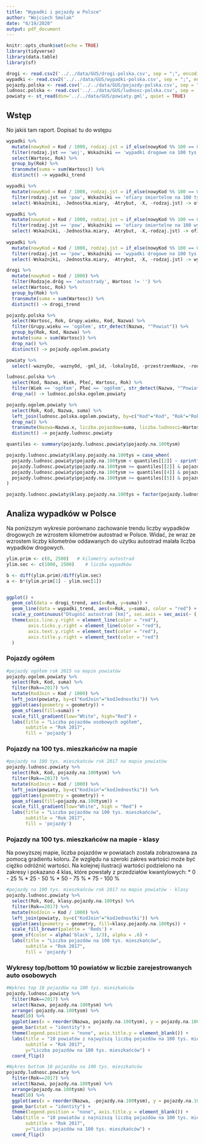 ```yaml
---
title: "Wypadki i pojazdy w Polsce"
author: "Wojciech Smolak"
date: "6/19/2020"
output: pdf_document
---
```


```r
knitr::opts_chunk$set(echo = TRUE)
library(tidyverse)
library(data.table)
library(sf)

drogi <- read.csv2('../../data/GUS/drogi-polska.csv', sep = ";", encoding = "UTF-8")
wypadki <- read.csv2('../../data/GUS/wypadki-polska.csv', sep = ";", encoding = "UTF-8")
pojazdy.polska <- read.csv('../../data/GUS/pojazdy-polska.csv', sep = ";", encoding = "UTF-8")
ludnosc.polska <- read.csv('../../data/GUS/ludnosc-polska.csv', sep = ';', encoding = "UTF-8")
powiaty <- st_read(dsn='../../data/GUS/powiaty.gml', quiet = TRUE)
```

## Wstęp

No jakiś tam raport. Dopisać tu do wstępu

```r
wypadki %>% 
  mutate(nowyKod = Kod / 1000, rodzaj.jst = if_else(nowyKod %% 100 == 0, 'woj', 'pow')) %>%
  filter(rodzaj.jst == 'woj', Wskaźniki == 'wypadki drogowe na 100 tys. ludności', Wartosc != '') %>% 
  select(Wartosc, Rok) %>% 
  group_by(Rok) %>% 
  transmute(suma = sum(Wartosc)) %>% 
  distinct() -> wypadki_trend

wypadki %>% 
  mutate(nowyKod = Kod / 1000, rodzaj.jst = if_else(nowyKod %% 100 == 0, 'woj', 'pow')) %>%
  filter(rodzaj.jst == 'pow', Wskaźniki == 'ofiary śmiertelne na 100 tys. pojazdów', Wartosc != '') %>% 
  select(-Wskaźniki, -Jednostka.miary, -Atrybut, -X, -rodzaj.jst) -> ofiary.na.100tysp

wypadki %>% 
  mutate(nowyKod = Kod / 1000, rodzaj.jst = if_else(nowyKod %% 100 == 0, 'woj', 'pow')) %>%
  filter(rodzaj.jst == 'pow', Wskaźniki == 'ofiary śmiertelne na 100 wypadków', Wartosc != '') %>% 
  select(-Wskaźniki, -Jednostka.miary, -Atrybut, -X,-rodzaj.jst) -> ofiary.na.100wyp
  
wypadki %>% 
  mutate(nowyKod = Kod / 1000, rodzaj.jst = if_else(nowyKod %% 100 == 0, 'woj', 'pow')) %>%
  filter(rodzaj.jst == 'pow', Wskaźniki == 'wypadki drogowe na 100 tys. ludności', Wartosc != '') %>% 
  select(-Wskaźniki, -Jednostka.miary, -Atrybut, -X, -rodzaj.jst) -> wypadki.na.100tysp

drogi %>% 
  mutate(nowyKod = Kod / 1000) %>%
  filter(Rodzaje.dróg == 'autostrady', Wartosc != '') %>% 
  select(Wartosc, Rok) %>% 
  group_by(Rok) %>% 
  transmute(suma = sum(Wartosc)) %>% 
  distinct() -> drogi_trend

pojazdy.polska %>% 
  select(Wartosc, Rok, Grupy.wieku, Kod, Nazwa) %>% 
  filter(Grupy.wieku == 'ogółem', str_detect(Nazwa, "^Powiat")) %>% 
  group_by(Rok, Kod, Nazwa) %>% 
  mutate(suma = sum(Wartosc)) %>% 
  drop_na() %>% 
  distinct() -> pojazdy.ogolem.powiaty

powiaty %>% 
  select(-waznyDo, -waznyOd, -gml_id, -lokalnyId, -przestrzenNazw, -rodzajJednostki, -nazwaJednostki, -organAdmPublicznej, -wersjaId, -poczatekWersjiObiektu) -> powiaty

ludnosc.polska %>% 
  select(Kod, Nazwa, Wiek, Płeć, Wartosc, Rok) %>% 
  filter(Wiek == 'ogółem', Płeć == 'ogółem', str_detect(Nazwa, "^Powiat")) %>% 
  drop_na() -> ludnosc.polska.ogolem.powiaty

pojazdy.ogolem.powiaty %>% 
  select(Rok, Kod, Nazwa, suma) %>% 
  left_join(ludnosc.polska.ogolem.powiaty, by=c("Kod"="Kod", "Rok"="Rok")) %>% 
  drop_na() %>% 
  transmute(Nazwa=Nazwa.x, liczba.pojazdow=suma, liczba.ludnosci=Wartosc, pojazdy.na.100tysm=liczba.pojazdow/(liczba.ludnosci/100000)) %>% 
  distinct() -> pojazdy.ludnosc.powiaty

quantiles <- summary(pojazdy.ludnosc.powiaty$pojazdy.na.100tysm)

pojazdy.ludnosc.powiaty$klasy.pojazdy.na.100tys = case_when(
  pojazdy.ludnosc.powiaty$pojazdy.na.100tysm < quantiles[[2]] ~ sprintf("0 ~< %.2f", quantiles[[2]]),
  pojazdy.ludnosc.powiaty$pojazdy.na.100tysm >= quantiles[[2]] & pojazdy.ludnosc.powiaty$pojazdy.na.100tysm < quantiles[[4]] ~ sprintf("%.2f ~< %.2f", quantiles[[2]], quantiles[[4]]),
  pojazdy.ludnosc.powiaty$pojazdy.na.100tysm >= quantiles[[4]] & pojazdy.ludnosc.powiaty$pojazdy.na.100tysm < quantiles[[5]] ~ sprintf("%.2f ~< %.2f", quantiles[[4]], quantiles[[5]]),
  pojazdy.ludnosc.powiaty$pojazdy.na.100tysm >= quantiles[[5]] & pojazdy.ludnosc.powiaty$pojazdy.na.100tysm <= quantiles[[6]] ~ sprintf("%.2f ~< %.2f", quantiles[[5]], quantiles[[6]]),
)

pojazdy.ludnosc.powiaty$klasy.pojazdy.na.100tys = factor(pojazdy.ludnosc.powiaty$klasy.pojazdy.na.100tys)
```

## Analiza wypadków w Polsce

Na poniższym wykresie porównano zachowanie trendu liczby wypadków drogowych ze wzrostem kilometrów autostrad w Polsce. Widać, że wraz ze wzrostem liczby kilometrów oddawanych do użytku autostrad malała liczba wypadków drogowych.

```r
ylim.prim <- c(0, 2500)   # kilometry autostrad
ylim.sec <- c(1000, 2500)    # liczba wypadków

b <- diff(ylim.prim)/diff(ylim.sec)
a <- b*(ylim.prim[1] - ylim.sec[1])


ggplot() +
  geom_col(data = drogi_trend, aes(x=Rok, y=suma)) +
  geom_line(data = wypadki_trend, aes(x=Rok, y=suma), color = "red") +
  scale_y_continuous("Długość autostrad [km]", sec.axis = sec_axis(~ (. - a)/b, name = "Liczba wypadków na 100 tys. mieszkańców")) +
  theme(axis.line.y.right = element_line(color = "red"), 
        axis.ticks.y.right = element_line(color = "red"),
        axis.text.y.right = element_text(color = "red"), 
        axis.title.y.right = element_text(color = "red")
  ) 
```
### Pojazdy ogółem

```r
#pojazdy ogółem rok 2015 na mapie powiatów
pojazdy.ogolem.powiaty %>% 
  select(Rok, Kod, suma) %>% 
  filter(Rok==2017) %>% 
  mutate(KodJoin = Kod / 1000) %>% 
  left_join(powiaty, by=c("KodJoin"="kodJednostki")) %>% 
  ggplot(aes(geometry = geometry)) +
  geom_sf(aes(fill=suma)) +
  scale_fill_gradient(low="White", high="Red") +
  labs(title = "Liczba pojazdów osobowych ogółem",
       subtitle = "Rok 2017",
       fill = 'pojazdy')
```

### Pojazdy na 100 tys. mieszkańców na mapie

```r
#pojazdy na 100 tys. mieszkańców rok 2017 na mapie powiatów
pojazdy.ludnosc.powiaty %>% 
  select(Rok, Kod, pojazdy.na.100tysm) %>% 
  filter(Rok==2017) %>% 
  mutate(KodJoin = Kod / 1000) %>% 
  left_join(powiaty, by=c("KodJoin"="kodJednostki")) %>% 
  ggplot(aes(geometry = geometry)) +
  geom_sf(aes(fill=pojazdy.na.100tysm)) +
  scale_fill_gradient(low="White", high = "Red") +
  labs(title = "Liczba pojazdów na 100 tys. mieszkańców",
       subtitle = "Rok 2017",
       fill = 'pojazdy')
```

### Pojazdy na 100 tys. mieszkańców na mapie - klasy

Na powyższej mapie, liczba pojazdów w powiatach została zobrazowana za pomocą gradientu koloru. Ze względu na szeroki zakres wartości może być ciężko odróżnić wartości. Na kolejnej ilustracji wartości podzielono na zakresy i pokazano 4 klas, które powstały z przedziałów kwantylowych:
* 0 - 25 %
* 25 - 50 %
* 50 - 75 %
* 75 - 100 %

```r
#pojazdy na 100 tys. mieszkańców rok 2017 na mapie powiatów - klasy
pojazdy.ludnosc.powiaty %>% 
  select(Rok, Kod, klasy.pojazdy.na.100tys) %>% 
  filter(Rok==2017) %>% 
  mutate(KodJoin = Kod / 1000) %>% 
  left_join(powiaty, by=c("KodJoin"="kodJednostki")) %>% 
  ggplot(aes(geometry = geometry, fill=klasy.pojazdy.na.100tys)) +
  scale_fill_brewer(palette = 'Reds') +
  geom_sf(color = alpha('black', 1/3), alpha = .6) +
  labs(title = "Liczba pojazdów na 100 tys. mieszkańców",
       subtitle = "Rok 2017",
       fill = 'pojazdy')
```


### Wykresy top/bottom 10 powiatów w liczbie zarejestrowanych auto osobowych

```r
#Wykres top 10 pojazdów na 100 tys. mieszkańców
pojazdy.ludnosc.powiaty %>%
  filter(Rok==2017) %>% 
  select(Nazwa, pojazdy.na.100tysm) %>% 
  arrange(-pojazdy.na.100tysm) %>% 
  head(10) %>% 
  ggplot(aes(x = reorder(Nazwa, pojazdy.na.100tysm), y = pojazdy.na.100tysm)) + 
  geom_bar(stat = "identity") +
  theme(legend.position = "none", axis.title.y = element_blank()) +
  labs(title = "10 powiatów z najwyższą liczbą pojazdów na 100 tys. mieszkańców", 
       subtitle = "Rok 2017",
       y="Liczba pojazdów na 100 tys. mieszkańców") +
  coord_flip()
```

```r
#Wykres bottom 10 pojazdów na 100 tys. mieszkańców
pojazdy.ludnosc.powiaty %>%
  filter(Rok==2017) %>% 
  select(Nazwa, pojazdy.na.100tysm) %>% 
  arrange(pojazdy.na.100tysm) %>% 
  head(10) %>% 
  ggplot(aes(x = reorder(Nazwa, -pojazdy.na.100tysm), y = pojazdy.na.100tysm)) + 
  geom_bar(stat = "identity") +
  theme(legend.position = "none", axis.title.y = element_blank()) +
  labs(title = "10 powiatów z najniższą liczbą pojazdów na 100 tys. mieszkańców", 
       subtitle = "Rok 2017",
       y="Liczba pojazdów na 100 tys. mieszkańców") +
  coord_flip()
```


